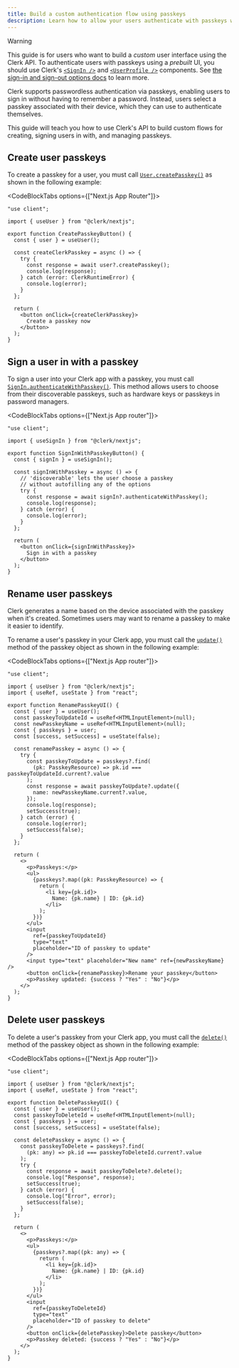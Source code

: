 ```yaml
---
title: Build a custom authentication flow using passkeys
description: Learn how to allow your users authenticate with passkeys with Clerk.
---
```


> [!WARNING]
> This guide is for users who want to build a _custom_ user interface using the Clerk API. To authenticate users with passkeys using a _prebuilt_ UI, you should use Clerk's [`<SignIn />`](/docs/components/authentication/sign-in) and [`<UserProfile />`](/docs/components/user/user-profile) components. See [the sign-in and sign-out options docs](/docs/authentication/configuration/sign-up-sign-in-options#passkeys) to learn more.

Clerk supports passwordless authentication via passkeys, enabling users to sign in without having to remember a password. Instead, users select a passkey associated with their device, which they can use to authenticate themselves.

This guide will teach you how to use Clerk's API to build custom flows for creating, signing users in with, and managing passkeys.

## Create user passkeys

To create a passkey for a user, you must call [`User.createPasskey()`](/docs/references/javascript/user/user#create-passkey) as shown in the following example:

<CodeBlockTabs options={["Next.js App Router"]}>
  ```tsx {{ prettier: false, filename: 'app/components/CustomCreatePasskeysButton.tsx' }}
  "use client";

  import { useUser } from "@clerk/nextjs";

  export function CreatePasskeyButton() {
    const { user } = useUser();

    const createClerkPasskey = async () => {
      try {
        const response = await user?.createPasskey();
        console.log(response);
      } catch (error: ClerkRuntimeError) {
        console.log(error);
      }
    };

    return (
      <button onClick={createClerkPasskey}>
        Create a passkey now
      </button>
    );
  }
  ```
</CodeBlockTabs>

## Sign a user in with a passkey

To sign a user into your Clerk app with a passkey, you must call [`SignIn.authenticateWithPasskey()`](/docs/references/javascript/sign-in/authenticate-with#authenticate-with-passkey). This method allows users to choose from their discoverable passkeys, such as hardware keys or passkeys in password managers.

<CodeBlockTabs options={["Next.js App router"]}>
  ```tsx {{ prettier: false, filename: 'components/SignInWithPasskeyButton.tsx' }}
  "use client";

  import { useSignIn } from "@clerk/nextjs";

  export function SignInWithPasskeyButton() {
    const { signIn } = useSignIn();

    const signInWithPasskey = async () => {
      // 'discoverable' lets the user choose a passkey
      // without autofilling any of the options
      try {
        const response = await signIn?.authenticateWithPasskey();
        console.log(response);
      } catch (error) {
        console.log(error);
      }
    };

    return (
      <button onClick={signInWithPasskey}>
        Sign in with a passkey
      </button>
    );
  }
  ```
</CodeBlockTabs>

## Rename user passkeys

Clerk generates a name based on the device associated with the passkey when it's created. Sometimes users may want to rename a passkey to make it easier to identify.

To rename a user's passkey in your Clerk app, you must call the [`update()`](/docs/references/javascript/types/passkey-resource#update) method of the passkey object as shown in the following example:

<CodeBlockTabs options={["Next.js App router"]}>
  ```tsx {{ prettier: false, filename: 'components/RenamePasskeyUI.tsx' }}
  "use client";

  import { useUser } from "@clerk/nextjs";
  import { useRef, useState } from "react";

  export function RenamePasskeyUI() {
    const { user } = useUser();
    const passkeyToUpdateId = useRef<HTMLInputElement>(null);
    const newPasskeyName = useRef<HTMLInputElement>(null);
    const { passkeys } = user;
    const [success, setSuccess] = useState(false);

    const renamePasskey = async () => {
      try {
        const passkeyToUpdate = passkeys?.find(
          (pk: PasskeyResource) => pk.id === passkeyToUpdateId.current?.value
        );
        const response = await passkeyToUpdate?.update({
          name: newPasskeyName.current?.value,
        });
        console.log(response);
        setSuccess(true);
      } catch (error) {
        console.log(error);
        setSuccess(false);
      }
    };

    return (
      <>
        <p>Passkeys:</p>
        <ul>
          {passkeys?.map((pk: PasskeyResource) => {
            return (
              <li key={pk.id}>
                Name: {pk.name} | ID: {pk.id}
              </li>
            );
          })}
        </ul>
        <input 
          ref={passkeyToUpdateId}
          type="text"
          placeholder="ID of passkey to update"
        />
        <input type="text" placeholder="New name" ref={newPasskeyName} />
        <button onClick={renamePasskey}>Rename your passkey</button>
        <p>Passkey updated: {success ? "Yes" : "No"}</p>
      </>
    );
  }
  ```
</CodeBlockTabs>

## Delete user passkeys

To delete a user's passkey from your Clerk app, you must call the [`delete()`](/docs/references/javascript/types/passkey-resource#delete) method of the passkey object as shown in the following example:

<CodeBlockTabs options={["Next.js App router"]}>
  ```tsx {{ prettier: false, filename: 'components/DeletePasskeyUI.tsx' }}
  "use client";

  import { useUser } from "@clerk/nextjs";
  import { useRef, useState } from "react";

  export function DeletePasskeyUI() {
    const { user } = useUser();
    const passkeyToDeleteId = useRef<HTMLInputElement>(null);
    const { passkeys } = user;
    const [success, setSuccess] = useState(false);

    const deletePasskey = async () => {
      const passkeyToDelete = passkeys?.find(
        (pk: any) => pk.id === passkeyToDeleteId.current?.value
      );
      try {
        const response = await passkeyToDelete?.delete();
        console.log("Response", response);
        setSuccess(true);
      } catch (error) {
        console.log("Error", error);
        setSuccess(false);
      }
    };

    return (
      <>
        <p>Passkeys:</p>
        <ul>
          {passkeys?.map((pk: any) => {
            return (
              <li key={pk.id}>
                Name: {pk.name} | ID: {pk.id}
              </li>
            );
          })}
        </ul>
        <input
          ref={passkeyToDeleteId}
          type="text"
          placeholder="ID of passkey to delete"
        />
        <button onClick={deletePasskey}>Delete passkey</button>
        <p>Passkey deleted: {success ? "Yes" : "No"}</p>
      </>
    );
  }
  ```
</CodeBlockTabs>
